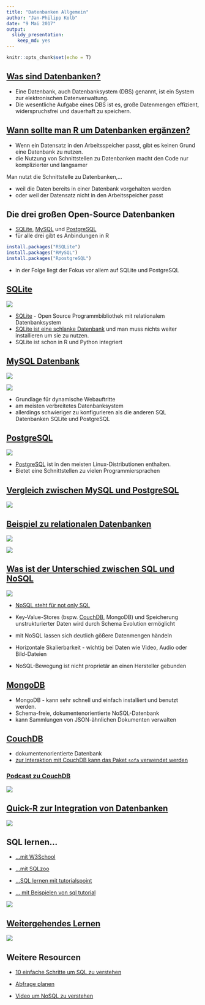```yaml
---
title: "Datenbanken Allgemein"
author: "Jan-Philipp Kolb"
date: "9 Mai 2017"
output: 
  slidy_presentation: 
    keep_md: yes
---
```


```r
knitr::opts_chunk$set(echo = T)
```

## [Was sind Datenbanken?](https://de.wikipedia.org/wiki/Datenbank)

- Eine Datenbank, auch Datenbanksystem (DBS) genannt, ist ein System zur elektronischen Datenverwaltung. 
- Die wesentliche Aufgabe eines DBS ist es, große Datenmengen effizient, widerspruchsfrei und dauerhaft zu speichern.

## [Wann sollte man R um Datenbanken ergänzen?](https://cran.r-project.org/web/packages/dplyr/vignettes/databases.html)

- Wenn ein Datensatz in den Arbeitsspeicher passt, gibt es keinen Grund eine Datenbank zu nutzen.
- die Nutzung von Schnittstellen zu Datenbanken macht den Code nur komplizierter und langsamer


Man nutzt die Schnittstelle zu Datenbanken,...

- weil die Daten bereits in einer Datenbank vorgehalten werden
- oder weil der Datensatz nicht in den Arbeitsspeicher passt


## Die drei großen Open-Source Datenbanken

- [SQLite](https://www.sqlite.org/), [MySQL](https://www.mysql.com/de/) und [PostgreSQL](https://www.postgresql.org/)
- für alle drei gibt es Anbindungen in R

```r
install.packages("RSQLite")
install.packages("RMySQL")
install.packages("RpostgreSQL")
```


- in der Folge liegt der Fokus vor allem auf SQLite und PostgreSQL

## [SQLite](https://www.sqlite.org/)

![](figure/LogoSQLLite.PNG)

- [SQLite](https://de.wikipedia.org/wiki/SQLite) - Open Source Programmbibliothek mit relationalem Datenbanksystem 
- [SQLite ist eine schlanke Datenbank](https://chemnitzer.linux-tage.de/2015/media/vortraege/folien/144_sqlite.pdf) und man muss nichts weiter installieren um sie zu nutzen. 
- SQLite ist schon in R und Python integriert


## [MySQL Datenbank](https://de.wikipedia.org/wiki/MySQL)

![](https://upload.wikimedia.org/wikipedia/de/thumb/1/1f/Logo_MySQL.svg/375px-Logo_MySQL.svg.png)

![](figure/wikimysql.PNG)

- Grundlage für dynamische Webauftritte
- am meisten verbreitetes Datenbanksystem
- allerdings schwieriger zu konfigurieren als die anderen SQL Datenbanken SQLite und PostgreSQL

## [PostgreSQL](http://www.postgresql.de/)

![](figure/logoPostgresql.PNG)

- [PostgreSQL](https://de.wikipedia.org/wiki/PostgreSQL) ist in den meisten Linux-Distributionen enthalten.
- Bietet eine Schnittstellen zu vielen Programmiersprachen

## [Vergleich zwischen MySQL und PostgreSQL](http://www.torsten-horn.de/techdocs/sql.htm)

![](figure/VergleichDatenbanken.PNG)

## [Beispiel zu relationalen Datenbanken](https://ab.inf.uni-tuebingen.de/teaching/ss03/asa/db_intro.pdf)

![](figure/FormaleRelationaleAusdrücke.PNG)

![](figure/RelDatenbank.PNG)

## [Was ist der Unterschied zwischen SQL und NoSQL](https://www.r-bloggers.com/database-interfaces/)

![](https://i2.wp.com/ropensci.org/assets/blog-images/2015-05-20-database-interfaces/databases_diagram.jpg?w=456)

- [NoSQL steht für not only SQL](https://www.consol.de/presse/presse-meldungen/details/was-sie-schon-immer-ueber-nosql-wissen-wollten/)

- Key-Value-Stores (bspw. [CouchDB](https://de.wikipedia.org/wiki/CouchDB), MongoDB) und Speicherung unstrukturierter Daten wird durch Schema Evolution ermöglicht

- mit NoSQL lassen sich deutlich gößere Datenmengen händeln

- Horizontale Skalierbarkeit - wichtig bei Daten wie Video, Audio oder Bild-Dateien

- NoSQL-Bewegung ist nicht proprietär an einen Hersteller gebunden

## [MongoDB](https://de.wikipedia.org/wiki/MongoDB)

- MongoDB - kann sehr schnell und einfach installiert und benutzt werden.
- Schema-freie, dokumentenorientierte NoSQL-Datenbank
- kann Sammlungen von JSON-ähnlichen Dokumenten verwalten

## [CouchDB](https://de.wikipedia.org/wiki/CouchDB)

-  dokumentenorientierte Datenbank
- [zur Interaktion mit CouchDB kann das Paket `sofa` verwendet werden](https://github.com/ropensci/sofa)

### [Podcast zu CouchDB](https://cre.fm/cre125-couchdb)

![](figure/CREcouchdb.PNG)

## [Quick-R zur Integration von Datenbanken](http://www.statmethods.net/input/dbinterface.html)

![](figure/quickr_AccessDatabases.PNG)


## SQL lernen...

- [...mit W3School](https://www.w3schools.com/sql/default.asp)

- [...mit SQLzoo](http://sqlzoo.net/)

- [...SQL lernen mit tutorialspoint](http://www.tutorialspoint.com/sql/)

- [... mit Beispielen von sql tutorial](http://www.sql-tutorial.ru/en/book_database_airport.html)

![](http://www.sql-tutorial.ru/view/gimages/book/aero.gif)

## [Weitergehendes Lernen](https://www.essentialsql.com/)

![](figure/SQLessentials.PNG)


## Weitere Resourcen

- [10 einfache Schritte um SQL zu verstehen](https://blog.jooq.org/2016/03/17/10-easy-steps-to-a-complete-understanding-of-sql/)

- [Abfrage planen](http://www.sqlite.org/queryplanner.html)

- [Video um NoSQL zu verstehen](https://www.youtube.com/watch?v=TvRDOLiadtg&list=PLxcWHsmHykmWlXorl8rm-2Ux4HP1sFkub)

